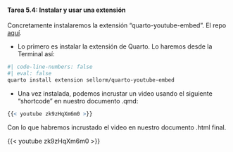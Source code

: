 ::: {.callout-important icon="false"}
#### Tarea 5.4: Instalar y usar una extensión

Concretamente instalaremos la extensión "quarto-youtube-embed". El repo [aquí](https://github.com/sellorm/quarto-youtube-embed).

- Lo primero es instalar la extensión de Quarto. Lo haremos desde la Terminal así:


```bash
#| code-line-numbers: false
#| eval: false
quarto install extension sellorm/quarto-youtube-embed
```


- Una vez instalada, podemos incrustar un video usando el siguiente "shortcode" en nuestro documento .qmd:



```r
{{< youtube zk9zHqXm6m0 >}}
```

Con lo que habremos incrustado el video en nuestro documento .html final.

{{< youtube zk9zHqXm6m0 >}}

:::



